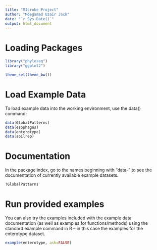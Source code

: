```yaml
---
title: "MIcrobe Project"
author: "Moegamad Uzair Jack"
date: "`r Sys.Date()`"
output: html_document
---
```


# Loading Packages
```r
library("phyloseq")
library("ggplot2")
```

```r
theme_set(theme_bw())
```

# Load Example Data
To load example data into the working environment, use the data() command:
```r
data(GlobalPatterns)
data(esophagus)
data(enterotype)
data(soilrep)
```

# Documentation
In the package index, go to the names beginning with “data-” to see the documentation of currently available example datasets.
```r
?GlobalPatterns
```
# Run provided examples
You can also try the examples included with the example data documentation (as well as examples for functions/methods) using the standard example command in R – in this case the examples for the enterotype dataset.
```r
example(enterotype, ask=FALSE)
```


